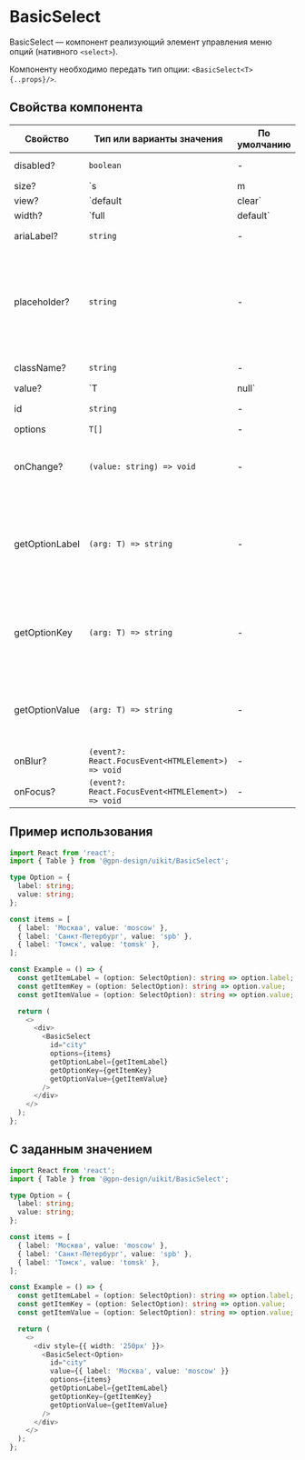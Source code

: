 
# BasicSelect

BasicSelect — компонент реализующий элемент управления меню опций (нативного `<select>`).

Компоненту необходимо передать тип опции: `<BasicSelect<T> {..props}/>`.

## Cвойства компонента

| Свойство       | Тип или варианты значения                         | По умолчанию | Описание                                                                                                 |
| -------------- | ------------------------------------------------- | ------------ | -------------------------------------------------------------------------------------------------------- |
| disabled?      | `boolean`                                         | -            | Активность компонента                                                                                    |
| size?          | `s | m | l`                                       | `m`          | Размер компонента                                                                                        |
| view?          | `default | clear`                                 | `default`    | Внешний вид компонента                                                                                   |
| width?         | `full | default`                                  | `default`    | Cвойство определяет какую ширину будет занимать компонент. `default` ширина согласно содержимому         |
| ariaLabel?     | `string`                                          | -            | `aria` атрибут для метки                                                                                 |
| placeholder?   | `string`                                          | -            | Placeholder — текст, который будет отображаться в качестве подсказки в поле значения, при его отсутствии |
| className?     | `string`                                          | -            | Дополнительный класс                                                                                     |
| value?         | `T | null`                                        | -            | Значение селекта, по умолчанию `null`.                                                                   |
| id             | `string`                                          | -            | Идентификатор селекта                                                                                    |
| options        | `T[]`                                             | -            | Опции                                                                                                    |
| onChange?      | `(value: string) => void`                         | -            | Обработчик события изменения значения компонента                                                         |
| getOptionLabel | `(arg: T) => string`                              | -            | Функция для получения текста опции, он будет отображаться в поле для выбранного значения                 |
| getOptionKey   | `(arg: T) => string`                              | -            | Функция для формирования `key` опции в списке опций выпадающего блока со списком                         |
| getOptionValue | `(arg: T) => string`                              | -            | Функция для формирования значения опции, которое будет возвращаться в форму                              |
| onBlur?        | `(event?: React.FocusEvent<HTMLElement>) => void` | -            | Обработчик события `blur`                                                                                |
| onFocus?       | `(event?: React.FocusEvent<HTMLElement>) => void` | -            | Обработчик события `focus`                                                                               |

## Пример использования

```ts
import React from 'react';
import { Table } from '@gpn-design/uikit/BasicSelect';

type Option = {
  label: string;
  value: string;
};

const items = [
  { label: 'Москва', value: 'moscow' },
  { label: 'Санкт-Петербург', value: 'spb' },
  { label: 'Томск', value: 'tomsk' },
];

const Example = () => {
  const getItemLabel = (option: SelectOption): string => option.label;
  const getItemKey = (option: SelectOption): string => option.value;
  const getItemValue = (option: SelectOption): string => option.value;

  return (
    <>
      <div>
        <BasicSelect
          id="city"
          options={items}
          getOptionLabel={getItemLabel}
          getOptionKey={getItemKey}
          getOptionValue={getItemValue}
        />
      </div>
    </>
  );
};
```

## С заданным значением

```ts
import React from 'react';
import { Table } from '@gpn-design/uikit/BasicSelect';

type Option = {
  label: string;
  value: string;
};

const items = [
  { label: 'Москва', value: 'moscow' },
  { label: 'Санкт-Петербург', value: 'spb' },
  { label: 'Томск', value: 'tomsk' },
];

const Example = () => {
  const getItemLabel = (option: SelectOption): string => option.label;
  const getItemKey = (option: SelectOption): string => option.value;
  const getItemValue = (option: SelectOption): string => option.value;

  return (
    <>
      <div style={{ width: '250px' }}>
        <BasicSelect<Option>
          id="city"
          value={{ label: 'Москва', value: 'moscow' }}
          options={items}
          getOptionLabel={getItemLabel}
          getOptionKey={getItemKey}
          getOptionValue={getItemValue}
        />
      </div>
    </>
  );
};
```
